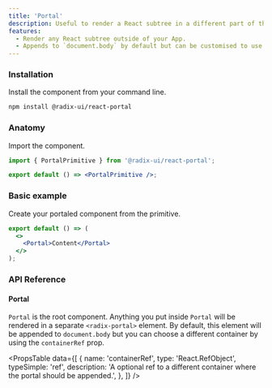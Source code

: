 ```yaml
---
title: 'Portal'
description: Useful to render a React subtree in a different part of the DOM.
features:
  - Render any React subtree outside of your App.
  - Appends to `document.body` by default but can be customised to use a different container.
---
```


### Installation

Install the component from your command line.

```bash
npm install @radix-ui/react-portal
```

### Anatomy

Import the component.

```jsx
import { PortalPrimitive } from '@radix-ui/react-portal';

export default () => <PortalPrimitive />;
```

### Basic example

Create your portaled component from the primitive.

```jsx
export default () => (
  <>
    <Portal>Content</Portal>
  </>
);
```

### API Reference

#### Portal

`Portal` is the root component. Anything you put inside `Portal` will be rendered in a separate `<radix-portal>` element. By default, this element will be appended to `document.body` but you can choose a different container by using the `containerRef` prop.

<PropsTable
  data={[
    {
      name: 'containerRef',
      type: 'React.RefObject<HTMLElement>',
      typeSimple: 'ref',
      description:
        'A optional ref to a different container where the portal should be appended.',
    },
  ]}
/>
